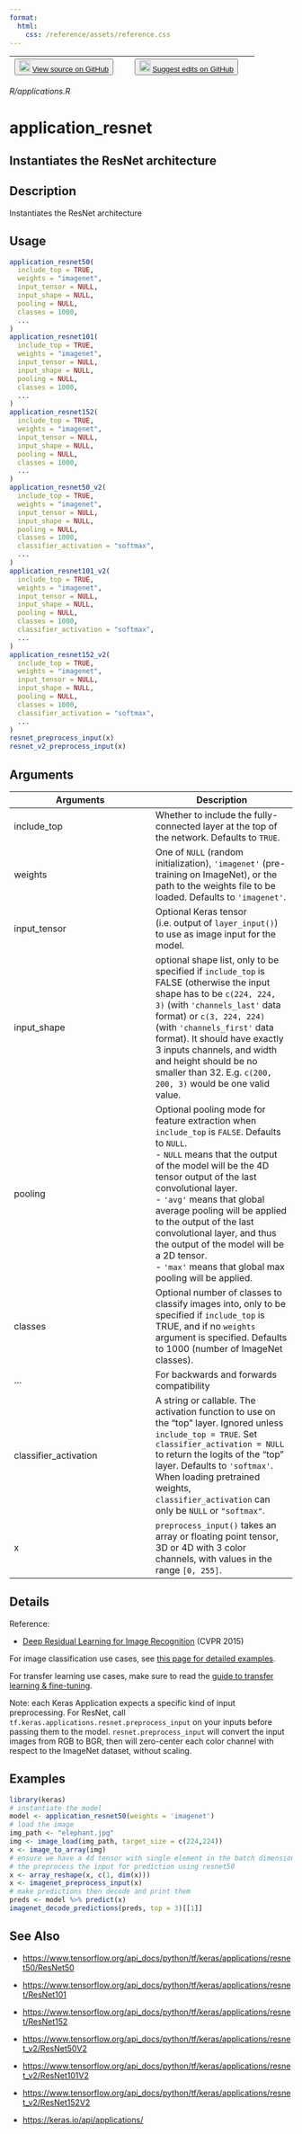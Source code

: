 ```yaml
---
format:
  html:
    css: /reference/assets/reference.css
---
```


| <button class="button"> ![](/reference/assets/GitHub-Mark-32px.png){width="20"} [View source on GitHub](https://github.com/rstudio/keras//blob/main/R/applications.R) </button> | <button class="button"> ![](/reference/assets/GitHub-Mark-32px.png){width="20"} [Suggest edits on GitHub](https://github.com/rstudio/keras//edit/main/R/applications.R) </button> |
|:------------------------------:|:--------------------------------------:|

*R/applications.R*

# application_resnet

## Instantiates the ResNet architecture

## Description
Instantiates the ResNet architecture 


## Usage
```r
application_resnet50( 
  include_top = TRUE, 
  weights = "imagenet", 
  input_tensor = NULL, 
  input_shape = NULL, 
  pooling = NULL, 
  classes = 1000, 
  ... 
) 
application_resnet101( 
  include_top = TRUE, 
  weights = "imagenet", 
  input_tensor = NULL, 
  input_shape = NULL, 
  pooling = NULL, 
  classes = 1000, 
  ... 
) 
application_resnet152( 
  include_top = TRUE, 
  weights = "imagenet", 
  input_tensor = NULL, 
  input_shape = NULL, 
  pooling = NULL, 
  classes = 1000, 
  ... 
) 
application_resnet50_v2( 
  include_top = TRUE, 
  weights = "imagenet", 
  input_tensor = NULL, 
  input_shape = NULL, 
  pooling = NULL, 
  classes = 1000, 
  classifier_activation = "softmax", 
  ... 
) 
application_resnet101_v2( 
  include_top = TRUE, 
  weights = "imagenet", 
  input_tensor = NULL, 
  input_shape = NULL, 
  pooling = NULL, 
  classes = 1000, 
  classifier_activation = "softmax", 
  ... 
) 
application_resnet152_v2( 
  include_top = TRUE, 
  weights = "imagenet", 
  input_tensor = NULL, 
  input_shape = NULL, 
  pooling = NULL, 
  classes = 1000, 
  classifier_activation = "softmax", 
  ... 
) 
resnet_preprocess_input(x) 
resnet_v2_preprocess_input(x) 
```

## Arguments
|Arguments|Description|
|---|---|
| include_top | Whether to include the fully-connected layer at the top of the network. Defaults to `TRUE`. |
| weights | One of `NULL` (random initialization), `'imagenet'` (pre-training on ImageNet), or the path to the weights file to be loaded. Defaults to `'imagenet'`. |
| input_tensor | Optional Keras tensor (i.e. output of `layer_input()`) to use as image input for the model. |
| input_shape | optional shape list, only to be specified if `include_top` is FALSE (otherwise the input shape has to be `c(224, 224, 3)` (with `'channels_last'` data format) or `c(3, 224, 224)` (with `'channels_first'` data format). It should have exactly 3 inputs channels, and width and height should be no smaller than 32. E.g. `c(200, 200, 3)` would be one valid value. |
| pooling | Optional pooling mode for feature extraction when `include_top` is `FALSE`. Defaults to `NULL`. <br>- `NULL` means that the output of the model will be the 4D tensor output of the last convolutional layer. <br>- `'avg'` means that global average pooling will be applied to the output of the last convolutional layer, and thus the output of the model will be a 2D tensor. <br>- `'max'` means that global max pooling will be applied.  |
| classes | Optional number of classes to classify images into, only to be specified if `include_top` is TRUE, and if no `weights` argument is specified. Defaults to 1000 (number of ImageNet classes). |
| ... | For backwards and forwards compatibility |
| classifier_activation | A string or callable. The activation function to use on the "top" layer. Ignored unless `include_top = TRUE`. Set `classifier_activation = NULL` to return the logits of the "top" layer. Defaults to `'softmax'`. When loading pretrained weights, `classifier_activation` can only be `NULL` or `"softmax"`. |
| x | `preprocess_input()` takes an array or floating point tensor, 3D or 4D with 3 color channels, with values in the range `[0, 255]`. |

## Details

Reference: 

- [Deep Residual Learning for Image Recognition](https://arxiv.org/abs/1512.03385) (CVPR 2015) 

For image classification use cases, see [this page for detailed examples](https://keras.io/api/applications/#usage-examples-for-image-classification-models). 

For transfer learning use cases, make sure to read the [guide to transfer learning & fine-tuning](https://keras.io/guides/transfer_learning/). 

Note: each Keras Application expects a specific kind of input preprocessing. For ResNet, call `tf.keras.applications.resnet.preprocess_input` on your inputs before passing them to the model. `resnet.preprocess_input` will convert the input images from RGB to BGR, then will zero-center each color channel with respect to the ImageNet dataset, without scaling. 




## Examples
```r
library(keras) 
# instantiate the model 
model <- application_resnet50(weights = 'imagenet') 
# load the image 
img_path <- "elephant.jpg" 
img <- image_load(img_path, target_size = c(224,224)) 
x <- image_to_array(img) 
# ensure we have a 4d tensor with single element in the batch dimension, 
# the preprocess the input for prediction using resnet50 
x <- array_reshape(x, c(1, dim(x))) 
x <- imagenet_preprocess_input(x) 
# make predictions then decode and print them 
preds <- model %>% predict(x) 
imagenet_decode_predictions(preds, top = 3)[[1]] 
```

## See Also

- [https://www.tensorflow.org/api_docs/python/tf/keras/applications/resnet50/ResNet50](https://www.tensorflow.org/api_docs/python/tf/keras/applications/resnet50/ResNet50)

- [https://www.tensorflow.org/api_docs/python/tf/keras/applications/resnet/ResNet101](https://www.tensorflow.org/api_docs/python/tf/keras/applications/resnet/ResNet101)

- [https://www.tensorflow.org/api_docs/python/tf/keras/applications/resnet/ResNet152](https://www.tensorflow.org/api_docs/python/tf/keras/applications/resnet/ResNet152)

- [https://www.tensorflow.org/api_docs/python/tf/keras/applications/resnet_v2/ResNet50V2](https://www.tensorflow.org/api_docs/python/tf/keras/applications/resnet_v2/ResNet50V2)

- [https://www.tensorflow.org/api_docs/python/tf/keras/applications/resnet_v2/ResNet101V2](https://www.tensorflow.org/api_docs/python/tf/keras/applications/resnet_v2/ResNet101V2)

- [https://www.tensorflow.org/api_docs/python/tf/keras/applications/resnet_v2/ResNet152V2](https://www.tensorflow.org/api_docs/python/tf/keras/applications/resnet_v2/ResNet152V2)

- [https://keras.io/api/applications/](https://keras.io/api/applications/)

